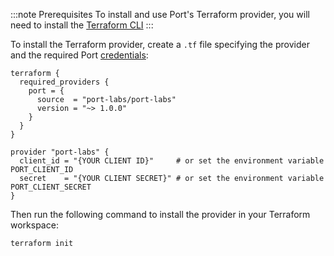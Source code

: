 :::note Prerequisites
To install and use Port's Terraform provider, you will need to install the [Terraform CLI](https://learn.hashicorp.com/tutorials/terraform/install-cli)
:::

To install the Terraform provider, create a `.tf` file specifying the provider and the required Port [credentials](../../api/api.md#find-your-port-credentials):

```hcl showLineNumbers
terraform {
  required_providers {
    port = {
      source  = "port-labs/port-labs"
      version = "~> 1.0.0"
    }
  }
}

provider "port-labs" {
  client_id = "{YOUR CLIENT ID}"     # or set the environment variable PORT_CLIENT_ID
  secret    = "{YOUR CLIENT SECRET}" # or set the environment variable PORT_CLIENT_SECRET
}
```

Then run the following command to install the provider in your Terraform workspace:

```shell showLineNumbers
terraform init
```
